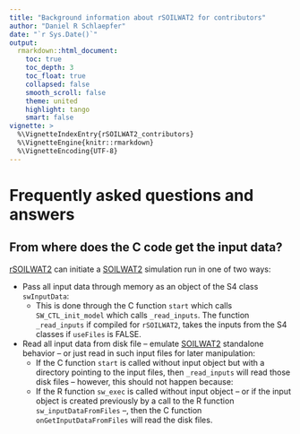 ```yaml
---
title: "Background information about rSOILWAT2 for contributors"
author: "Daniel R Schlaepfer"
date: "`r Sys.Date()`"
output:
  rmarkdown::html_document:
    toc: true
    toc_depth: 3
    toc_float: true
    collapsed: false
    smooth_scroll: false
    theme: united
    highlight: tango
    smart: false
vignette: >
  %\VignetteIndexEntry{rSOILWAT2_contributors}
  %\VignetteEngine{knitr::rmarkdown}
  %\VignetteEncoding{UTF-8}
---
```


# Frequently asked questions and answers


<a name="InputData"/></a>

## From where does the C code get the input data?

[rSOILWAT2] can initiate a [SOILWAT2] simulation run in one of two ways:

- Pass all input data through memory as an object of the S4 class `swInputData`:
    * This is done through the C function `start` which calls `SW_CTL_init_model`
    which calls `_read_inputs`. The function `_read_inputs` if compiled for `rSOILWAT2`,
    takes the inputs from the S4 classes if `useFiles` is FALSE.

- Read all input data from disk file -- emulate [SOILWAT2] standalone behavior --
or just read in such input files for later manipulation:
    * If the C function `start` is called without input object but with a directory
    pointing to the input files, then `_read_inputs` will read those disk files --
    however, this should not happen because:
    * If the R function `sw_exec` is called without input object -- or if the input
    object is created previously by a call to the R function `sw_inputDataFromFiles` --,
    then the C function `onGetInputDataFromFiles` will read the disk files.




[rSFSW2]: https://github.com/Burke-Lauenroth-Lab/rSFSW2
[rSOILWAT2]: https://github.com/Burke-Lauenroth-Lab/rSOILWAT2
[SOILWAT2]: https://github.com/Burke-Lauenroth-Lab/SOILWAT2

